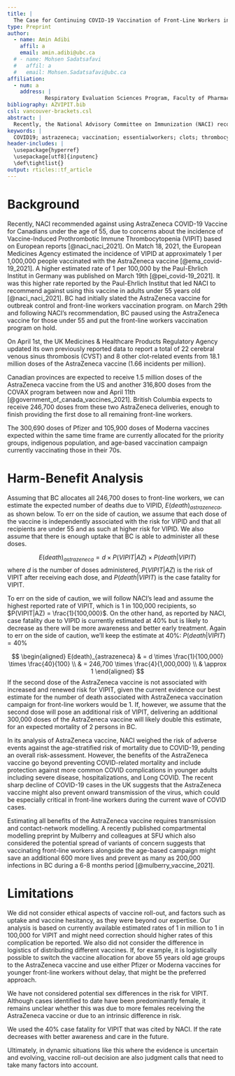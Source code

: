 ```yaml
---
title: |
  The Case for Continuing COVID-19 Vaccination of Front-Line Workers in BC: Benefits Outweight the Risk for Thrombocytopenia
type: Preprint
author:
  - name: Amin Adibi
    affil: a
    email: amin.adibi@ubc.ca
  # - name: Mohsen Sadatsafavi
  #   affil: a
  #   email: Mohsen.Sadatsafavi@ubc.ca
affiliation:
  - num: a
    address: |
            Respiratory Evaluation Sciences Program, Faculty of Pharmaceutical Sciences, University of British Columbia, Vancouver, BC, Canada
bibliography: AZVIPIT.bib
csl: vancouver-brackets.csl
abstract: |
  Recently, the National Advisory Committee on Immunization (NACI) recommended against using the AstraZeneca COVID-19 vaccine pending further review of the risk for Vaccine-Induced Prothrombotic Immune Thrombocytopenia (VIPIT). Using straightforward calculations and based on current evidence, we propose that even if the risk is found to be causally related to the AstraZeneca vaccine, the benefits of continuing immunization of essential workers with AstraZeneca by far outweigh the risk. We consider the case of British Columbia as an example. The province is expected to received an addtional 246700 doses of AstraZeneca vaccine through US and COVAX until April 11th, enough to provide the first dose of vaccine to all unvacinated front-line workers.We estimate that if British Columbia continues the front-line worker vaccination program as many as 600 lives could be saved for an expected mortalilty of only 1 person, even if all essential workers were under 55 and assuming the highest estimated rate of 1 in 100,000 currently reported for VIPID.
keywords: |
  COVID19; astrazeneca; vaccination; essentialworkers; clots; thrombocytopenia; harm-benefit; BC
header-includes: |
  \usepackage{hyperref}
  \usepackage[utf8]{inputenc}
  \def\tightlist{}
output: rticles::tf_article
---
```


# Background

Recently, NACI recommended against using AstraZeneca COVID-19 Vaccine for Canadians under the age of 55, due to concerns about the incidence of Vaccine-Induced Prothrombotic Immune Thrombocytopenia (VIPIT) based on European reports [@naci_naci_2021]. On Match 18, 2021, the European Medicines Agency estimated the incidence of VIPID at approximately 1 per 1,000,000 people vaccinated with the AstraZeneca vaccine [@ema_covid-19_2021]. A higher estimated rate of 1 per 100,000 by the Paul-Ehrlich Institut in Germany was published on March 19th [@pei_covid-19_2021]. It was this higher rate reported by the Paul-Ehrlich Institut that led NACI to recommend against using this vaccine in adults under 55 years old [@naci_naci_2021]. BC had initially slated the AstraZeneca vaccine for outbreak control and front-line workers vaccination program. on March 29th and following NACI's recommendation, BC paused using the AstraZeneca vaccine for those under 55 and put the front-line workers vaccination program on hold.

On April 1st, the UK Medicines & Healthcare Products Regulatory Agency updated its own previously reported data to report a total of 22 cerebral venous sinus thrombosis (CVST) and 8 other clot-related events from 18.1 million doses of the AstraZeneca vaccine (1.66 incidents per million). 

Canadian provinces are expected to receive 1.5 million doses of the AstraZeneca vaccine from the US and another 316,800 doses from the COVAX program between now and April 11th [@government_of_canada_vaccines_2021]. British Columbia expects to receive 246,700 doses from these two AstraZeneca deliveries, enough to finish providing the first dose to all remaining front-line workers. 

The 300,690 doses of Pfizer and 105,900 doses of Moderna vaccines expected within the same time frame are currently allocated for the priority groups, indigenous population, and age-based vaccination campaign currently vaccinating those in their 70s.

# Harm-Benefit Analysis

Assuming that BC allocates all 246,700 doses to front-line workers, we can estimate the expected number of deaths due to VIPID, $E(death)_{astrazeneca}$, as shown below. To err on the side of caution, we assume that each dose of the vaccine is independently associated with the risk for VIPID and that all recipients are under 55 and as such at higher risk for VIPID. We also assume that there is enough uptake that BC is able to administer all these doses.

$$
E(death)_{astrazeneca}  = d \times P(VIPIT|AZ) \times P(death|VIPIT)
$$
where $d$ is the number of doses administered, $P(VIPIT|AZ)$ is the risk of VIPIT after receiving each dose, and $P(death|VIPIT)$ is the case fatality for VIPIT. 

To err on the side of caution, we will follow NACI's lead and assume the highest reported rate of VIPIT, which is 1 in 100,000 recipients, so $P(VIPIT|AZ) = \frac{1}{100,000}$. On the other hand, as reported by NACI, case fatality due to VIPID is currently estimated at 40% but is likely to decrease as there will be more awareness and better early treatment. Again to err on the side of caution, we'll keep the estimate at 40%: $P(death|VIPIT)=40\%$

$$
\begin{aligned}
E(death)_{astrazeneca} & = d \times \frac{1}{100,000} \times \frac{40}{100} \\
& = 246,700 \times \frac{4}{1,000,000} \\
& \approx 1  
\end{aligned}
$$
If the second dose of the AstraZeneca vaccine is not associated with increased and renewed risk for VIPIT, given the current evidence our best estimate for the number of death associated with AstraZeneca vaccination campaign for front-line workers would be 1. If, however, we assume that the second dose will pose an additional risk of VIPIT, delivering an additional 300,000 doses of the AstraZeneca vaccine will likely double this estimate, for an expected mortality of 2 persons in BC.

In its analysis of AstraZeneca vaccine, NACI weighed the risk of adverse events against the age-stratified risk of mortality due to COVID-19, pending an overall risk-assessment. However, the benefits of the AstraZeneca vaccine go beyond preventing COVID-related mortality and include protection against more common COVID complications in younger adults including severe disease, hospitalizations, and Long COVID. The recent sharp decline of COVID-19 cases in the UK suggests that the AstraZeneca vaccine might also prevent onward transmission of the virus, which could be especially critical in front-line workers during the current wave of COVID cases.

Estimating all benefits of the AstraZeneca vaccine requires transmission and contact-network modelling. A recently published compartmental modelling preprint by Mulberry and colleagues at SFU which also considered the potential spread of variants of concern suggests that vaccinating front-line workers alongside the age-based campaign might save an additional 600 more lives and prevent as many as 200,000 infections in BC during a 6-8 months period [@mulberry_vaccine_2021].

# Limitations

We did not consider ethical aspects of vaccine roll-out, and factors such as uptake and vaccine hesitancy, as they were beyond our expertise. Our analysis is based on currently available estimated rates of 1 in million to 1 in 100,000 for VIPIT and might need correction should higher rates of this complication be reported. We also did not consider the difference in logistics of distributing different vaccines. If, for example, it is logistically possible to switch the vaccine allocation for above 55 years old age groups to the AstraZeneca vaccine and use either Pfizer or Moderna vaccines for younger front-line workers without delay, that might be the preferred approach.

We have not considered potential sex differences in the risk for VIPIT. Although cases identified to date have been predominantly female, it remains unclear whether this was due to more females receiving the AstraZeneca vaccine or due to an intrinsic difference in risk.

We used the 40% case fatality for VIPIT that was cited by NACI. If the rate decreases with better awareness and care in the future. 

Ultimately, in dynamic situations like this where the evidence is uncertain and evolving,  vaccine roll-out decision are also judgment calls that need to take many factors into account.
